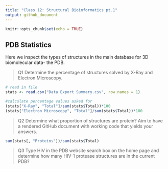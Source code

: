 ```yaml
---
title: "Class 12: Structural Bioinformatics pt.1"
output: github_document
---
```


```r
knitr::opts_chunk$set(echo = TRUE)
```

## PDB Statistics

Here we inspect the types of structures in the main database for 3D biomolecular data- the PDB.

> Q1 Determine the percentage of structures solved by X-Ray and Electron Microscopy.

```r
# read in file
stats <- read.csv("Data Export Summary.csv", row.names = 1)

#calculate percentage values asked for
(stats["X-Ray", "Total"]/sum(stats$Total))*100
(stats["Electron Microscopy", "Total"]/sum(stats$Total))*100
```

> Q2 Determine what proportion of structures are protein? Aim to have a rendered GitHub document with working code that yields your answers.

```r
sum(stats[, "Proteins"])/sum(stats$Total)
```

> Q3 Type HIV in the PDB website search box on the home page and determine how many HIV-1 protease structures are in the current PDB?


